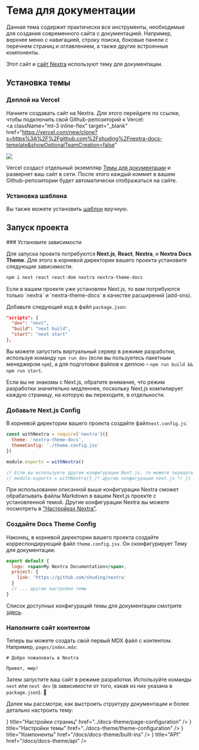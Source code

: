 
# Тема для документации

Данная тема содержит практически все инструменты, необходимые для создания современного сайта с документацией. Например, верхнее меню с навигацией, строку поиска, боковые панели с перечнем страниц и оглавлением, а также другие встроенные компоненты. 

Этот сайт и [сайт Nextra](https://nextra.site) используют тему для документации.

## Установка темы

### Деплой на Vercel

Начните создавать сайт на Nextra. Для этого перейдите по ссылке, чтобы подключить свой Github-репозиторий к Vercel:
<br />
<a
  className="mt-3 inline-flex"
  target="_blank"
  href="https://vercel.com/new/clone?s=https%3A%2F%2Fgithub.com%2Fshuding%2Fnextra-docs-template&showOptionalTeamCreation=false"
>
  ![](https://vercel.com/button)
</a>

Vercel создаст отдельный экземпляр [Темы для документации](https://github.com/shuding/nextra-docs-template) и развернет ваш сайт в сети. После этого каждый коммит в вашем Github-репозитории будет автоматически отображаться на сайте.

### Установка шаблона

Вы также можете установить [шаблон](https://github.com/shuding/nextra-docs-template) вручную.

## Запуск проекта

<Steps>
### Установите зависимости

Для запуска проекта потребуются **Next.js**, **React**, **Nextra**, и **Nextra Docs Theme**. Для этого в корневой директории вашего проекта установите следующие зависимости:

```sh npm2yarn
npm i next react react-dom nextra nextra-theme-docs
```

<Callout>
  Если в вашем проекте уже установлен Next.js, то вам потребуются только `nextra` и `nextra-theme-docs` в качестве расширений (add-ons).
</Callout>

Добавьте следующий код в файл `package.json`:

```json filename="package.json"
"scripts": {
  "dev": "next",
  "build": "next build",
  "start": "next start"
},
```

Вы можете запустить виртуальный сервер в режиме разработки, используя команду `npm run dev` (если вы пользуетесь пакетным менеджером `npm`), а для подготовки файлов к деплою – `npm run build && npm run start`.

<Callout>
	Если вы не знакомы с Next.js, обратите внимание, что режим разработки значительно медленнее, поскольку Next.js компилирует каждую страницу, на которую вы переходите, в отдельности.
</Callout>

### Добавьте Next.js Config

В корневой директории вашего проекта создайте файл`next.config.js`:

```js filename="next.config.js"
const withNextra = require('nextra')({
  theme: 'nextra-theme-docs',
  themeConfig: './theme.config.jsx'
})

module.exports = withNextra()

// Если вы используете другие конфигурации Next.js, то можете передать их в качестве параметра:
// module.exports = withNextra({ /* другие конфигурации next.js */ })
```

При использовании описанной выше конфигурации Nextra сможет обрабатывать файлы Markdown в вашем Next.js проекте с установленной темой. Другие конфигурации Nextra вы можете посмотреть в ["Настройках Nextra"](../guide).

### Создайте Docs Theme Config

Наконец, в корневой директории вашего проекта создайте корреспондирующий файл `theme.config.jsx`. Он сконфигурирует Тему для документации:

```jsx filename="theme.config.jsx"
export default {
  logo: <span>My Nextra Documentation</span>,
  project: {
    link: 'https://github.com/shuding/nextra'
  }
  // ... другие настройки темы
}
```

Список доступных конфигураций темы для документации смотрите [здесь](/docs/docs-theme/theme-configuration).

### Наполните сайт контентом

Теперь вы можете создать свой первый MDX файл с контентом. Например, `pages/index.mdx`:

```mdx filename="pages/index.mdx"
# Добро пожаловать в Nextra

Привет, мир!
```

Затем запустите ваш сайт в режиме разработки. Используйте команды `next` или `next dev` (в зависимости от того, какая из них указана в `package.json`). 🎉

</Steps>

Далее мы рассмотри, как выстроить структуру документации и более детально настроить тему:

<Cards>
  <Card
    icon={
			<svg
				xmlns="http://www.w3.org/2000/svg"
				fill="none"
				viewBox="0 0 24 24"
				stroke-width="1.5"
				stroke="currentColor"
			>
				<path
					stroke-linecap="round"
					stroke-linejoin="round"
					d="M3.75 12h16.5m-16.5 3.75h16.5M3.75 19.5h16.5M5.625 4.5h12.75a1.875 1.875 0 010 3.75H5.625a1.875 1.875 0 010-3.75z"
				/>
			</svg>
		}
    title="Настройки страниц"
    href="../docs-theme/page-configuration"
  />
  <Card
    icon={
			<svg
				xmlns="http://www.w3.org/2000/svg"
				fill="none"
				viewBox="0 0 24 24"
				stroke-width="1.5"
				stroke="currentColor"
			>
				<path
					stroke-linecap="round"
					stroke-linejoin="round"
					d="M4.5 12a7.5 7.5 0 0015 0m-15 0a7.5 7.5 0 1115 0m-15 0H3m16.5 0H21m-1.5 0H12m-8.457 3.077l1.41-.513m14.095-5.13l1.41-.513M5.106 17.785l1.15-.964m11.49-9.642l1.149-.964M7.501 19.795l.75-1.3m7.5-12.99l.75-1.3m-6.063 16.658l.26-1.477m2.605-14.772l.26-1.477m0 17.726l-.26-1.477M10.698 4.614l-.26-1.477M16.5 19.794l-.75-1.299M7.5 4.205L12 12m6.894 5.785l-1.149-.964M6.256 7.178l-1.15-.964m15.352 8.864l-1.41-.513M4.954 9.435l-1.41-.514M12.002 12l-3.75 6.495"
				/>
			</svg>
		}
    title="Настройки темы"
    href="../docs-theme/theme-configuration"
  />
  <Card
    icon={
			<svg
				xmlns="http://www.w3.org/2000/svg"
				fill="none"
				viewBox="0 0 24 24"
				stroke-width="1.5"
				stroke="currentColor"
			>
				<path
					stroke-linecap="round"
					stroke-linejoin="round"
					d="M21 7.5l-9-5.25L3 7.5m18 0l-9 5.25m9-5.25v9l-9 5.25M3 7.5l9 5.25M3 7.5v9l9 5.25m0-9v9"
				/>
			</svg>
		}
    title="Компоненты"
    href="/docs/docs-theme/built-ins"
  />
	<Card
    icon={
			<svg
				xmlns="http://www.w3.org/2000/svg"
				fill="none"
				viewBox="0 0 24 24"
				stroke-width="1.5"
				stroke="currentColor"
			>
				<path
					stroke-linecap="round"
					stroke-linejoin="round"
					d="M21 7.5l-9-5.25L3 7.5m18 0l-9 5.25m9-5.25v9l-9 5.25M3 7.5l9 5.25M3 7.5v9l9 5.25m0-9v9"
				/>
			</svg>
		}
    title="API"
    href="/docs/docs-theme/api"
  />
</Cards>